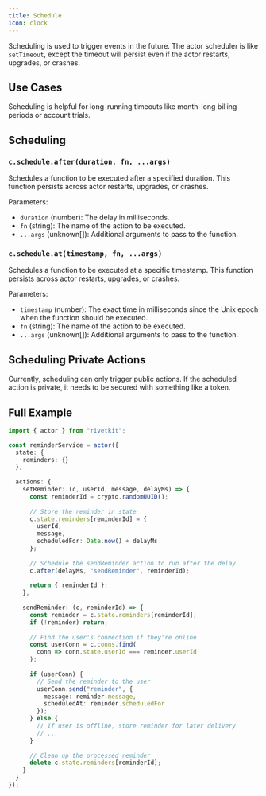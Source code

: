 ```yaml
---
title: Schedule
icon: clock
---
```


Scheduling is used to trigger events in the future. The actor scheduler is like `setTimeout`, except the timeout will persist even if the actor restarts, upgrades, or crashes.

## Use Cases

Scheduling is helpful for long-running timeouts like month-long billing periods or account trials.

## Scheduling

### `c.schedule.after(duration, fn, ...args)`

Schedules a function to be executed after a specified duration. This function persists across actor restarts, upgrades, or crashes.

Parameters:

- `duration` (number): The delay in milliseconds.
- `fn` (string): The name of the action to be executed.
- `...args` (unknown[]): Additional arguments to pass to the function.

### `c.schedule.at(timestamp, fn, ...args)`

Schedules a function to be executed at a specific timestamp. This function persists across actor restarts, upgrades, or crashes.

Parameters:

- `timestamp` (number): The exact time in milliseconds since the Unix epoch when the function should be executed.
- `fn` (string): The name of the action to be executed.
- `...args` (unknown[]): Additional arguments to pass to the function.

## Scheduling Private Actions

Currently, scheduling can only trigger public actions. If the scheduled action is private, it needs to be secured with something like a token.

## Full Example

```typescript
import { actor } from "rivetkit";

const reminderService = actor({
  state: {
    reminders: {}
  },
  
  actions: {
    setReminder: (c, userId, message, delayMs) => {
      const reminderId = crypto.randomUUID();
      
      // Store the reminder in state
      c.state.reminders[reminderId] = {
        userId,
        message,
        scheduledFor: Date.now() + delayMs
      };
      
      // Schedule the sendReminder action to run after the delay
      c.after(delayMs, "sendReminder", reminderId);
      
      return { reminderId };
    },
    
    sendReminder: (c, reminderId) => {
      const reminder = c.state.reminders[reminderId];
      if (!reminder) return;
      
      // Find the user's connection if they're online
      const userConn = c.conns.find(
        conn => conn.state.userId === reminder.userId
      );
      
      if (userConn) {
        // Send the reminder to the user
        userConn.send("reminder", {
          message: reminder.message,
          scheduledAt: reminder.scheduledFor
        });
      } else {
        // If user is offline, store reminder for later delivery
        // ...
      }
      
      // Clean up the processed reminder
      delete c.state.reminders[reminderId];
    }
  }
});
```
